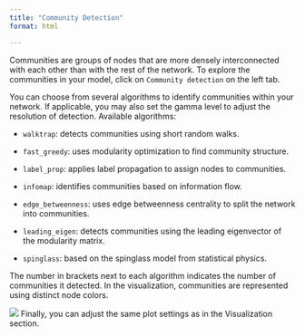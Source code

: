 ```yaml
---
title: "Community Detection"
format: html

---
```


Communities are groups of nodes that are more densely interconnected with each other than with the rest of the network. To explore the communities in your model, click on `Community detection` on the left tab.

You can choose from several algorithms to identify communities within your network. If applicable, you may also set the gamma level to adjust the resolution of detection. Available algorithms:
 
- `walktrap`: detects communities using short random walks.

- `fast_greedy`: uses modularity optimization to find community structure.

- `label_prop`: applies label propagation to assign nodes to communities.

- `infomap`: identifies communities based on information flow.

- `edge_betweenness`: uses edge betweenness centrality to split the network into communities.

- `leading_eigen`: detects communities using the leading eigenvector of the modularity matrix.

- `spinglass`: based on the spinglass model from statistical physics.

The number in brackets next to each algorithm indicates the number of communities it detected. In the visualization, communities are represented using distinct node colors.

![](vis/fig12.png) 
Finally, you can adjust the same plot settings as in the Visualization section.